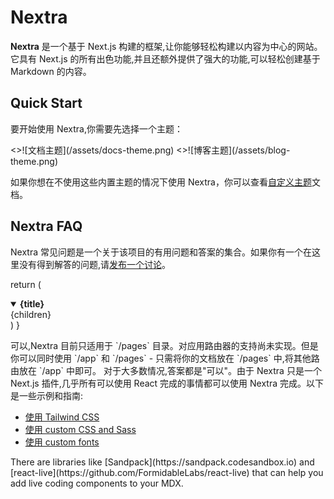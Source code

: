 # Nextra

**Nextra** 是一个基于 Next.js 构建的框架,让你能够轻松构建以内容为中心的网站。它具有 Next.js 的所有出色功能,并且还额外提供了强大的功能,可以轻松创建基于 Markdown 的内容。

## Quick Start


要开始使用 Nextra,你需要先选择一个主题：

<Cards num={2}>
  <Cards.Card
    image
    arrow
    title="文档主题"
    href="/docs/docs-theme/start"
  >
    <>![文档主题](/assets/docs-theme.png)</>
  </Cards.Card>
  <Cards.Card image arrow title="博客主题" href="/docs/blog-theme/start">
    <>![博客主题](/assets/blog-theme.png)</>
  </Cards.Card>
</Cards>

如果你想在不使用这些内置主题的情况下使用 Nextra，你可以查看[自定义主题](/docs/custom-theme)文档。

## Nextra FAQ

Nextra 常见问题是一个关于该项目的有用问题和答案的集合。如果你有一个在这里没有得到解答的问题,请[发布一个讨论](https://github.com/shuding/nextra/discussions)。

  return (
    <details
      open
      className="last-of-type:mb-0 rounded-lg bg-neutral-50 dark:bg-neutral-800 p-2 mt-4"
    >
      <summary>
        <strong className="text-lg">{title}</strong>
      </summary>
      <div className="nx-p-2">{children}</div>
    </details>
  )
}

<FAQBox title="我可以将 Nextra 与 Next.js 应用路由器一起使用吗?">
  可以,Nextra 目前只适用于 `/pages` 目录。对应用路由器的支持尚未实现。但是你可以同时使用 `/app` 和 `/pages` - 只需将你的文档放在 `/pages` 中,将其他路由放在 `/app` 中即可。
</FAQBox>

<FAQBox title="我可以在 Nextra 中使用 X 吗?">
  对于大多数情况,答案都是"可以"。由于 Nextra 只是一个 Next.js 插件,几乎所有可以使用 React 完成的事情都可以使用 Nextra 完成。以下是一些示例和指南:

- [使用 Tailwind CSS](/docs/guide/tailwind-css)
- [使用 custom CSS and Sass](/docs/guide/custom-css)
- [使用 custom fonts](https://nextjs.org/docs/basic-features/font-optimization)

</FAQBox>

<FAQBox title="How can I add a live coding component in Nextra?">
  There are libraries like [Sandpack](https://sandpack.codesandbox.io) and
  [react-live](https://github.com/FormidableLabs/react-live) that can help you
  add live coding components to your MDX.
</FAQBox>

